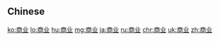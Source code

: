 {{also|商業}}
==Chinese==
{{zh-see|商業}}

[[ko:商业]]
[[lo:商业]]
[[hu:商业]]
[[mg:商业]]
[[ja:商业]]
[[ru:商业]]
[[chr:商业]]
[[uk:商业]]
[[zh:商业]]
